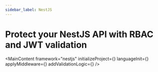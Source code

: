 ```yaml
---
sidebar_label: NestJS
---
```




# Protect your NestJS API with RBAC and JWT validation

<MainContent
  framework="nestjs"
  initializeProject={<InitProject />}
  languageInit={<Init />}
  applyMiddleware={<ApplyMiddleware />}
  addValidationLogic={<AddValidationLogic framework="nestjs" />}
/>
